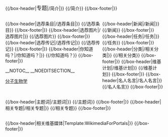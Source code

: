<!-- 此专题利用subst:box 制作 -->
{{生物學系列頁面}}
<div style="float:right; width:100%"> 
{{/box-header|<big>{{PAGENAME}}专题</big>|{{FULLPAGENAME}}/简介|}} 
{{{{FULLPAGENAME}}/简介}} 
{{/box-footer|}} 
</div> 
<div style="float:left; width:60%;"> <!-- This width added to the the margin below to equal 99%--> 
{{/box-header|选荐条目|{{FULLPAGENAME}}/选荐条目|}} 
{{{{FULLPAGENAME}}/选荐条目}} 
{{/box-footer|}} 
{{/box-header|选荐图片|{{FULLPAGENAME}}/选荐图片|}} 
{{{{FULLPAGENAME}}/选荐图片}} 
{{/box-footer|}} 
{{/box-header|选荐传记|{{FULLPAGENAME}}/选荐传记|}} 
{{{{FULLPAGENAME}}/选荐传记}} 
{{/box-footer|}} 
{{/box-header|你知道吗？|{{FULLPAGENAME}}/你知道吗？|}} 
{{{{FULLPAGENAME}}/你知道吗？}} 
{{/box-footer|}} 
</div> 
<div style="float:right; width:39%"> <!-- This margin should be right of the above --> 
{{/box-header|{{PAGENAME}}新闻|{{FULLPAGENAME}}/{{PAGENAME}}新闻|}} 
{{{{FULLPAGENAME}}/{{PAGENAME}}新闻}} 
{{/box-footer|}} 
{{/box-header|任务|{{FULLPAGENAME}}/任务|}} 
{{{{FULLPAGENAME}}/任务}} 
{{/box-footer|}} 
{{/box-header|分类|{{FULLPAGENAME}}/相关分类|}} 
{{{{FULLPAGENAME}}/相关分类}} 
{{/box-footer|}} 
{{/box-header|维基计划|{{FULLPAGENAME}}/维基计划|}} 
{{{{FULLPAGENAME}}/维基计划}} 
{{/box-footer|}} 
{{/box-header|名人名言|{{FULLPAGENAME}}/名人名言|}} 
{{{{FULLPAGENAME}}/名人名言}} 
{{/box-footer|}} 
</div> 
<div style="float:right; width:100%"> 
{{/box-header|{{PAGENAME}}主题词|{{FULLPAGENAME}}/{{PAGENAME}}主题词|}} 
{{{{FULLPAGENAME}}/{{PAGENAME}}主题词}} 
{{/box-footer|}} 
{{/box-header|相关专题|{{FULLPAGENAME}}/相关专题|}} 
{{{{FULLPAGENAME}}/相关专题}} 
{{/box-footer|}} 
</div> 
<div style="float:right; width:100%"> 
{{/box-header|相关维基媒体|Template:WikimediaForPortals|}} 
{{WikimediaForPortals}} 
{{/box-footer|}} 
{{portals}} 
</div> 
{{Purgepage}} 
__NOTOC__ __NOEDITSECTION__

[[Category:科学专题|分子生物学]]